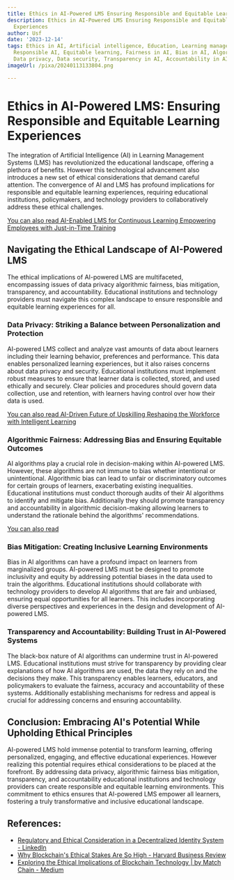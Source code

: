 ```yaml
---
title: Ethics in AI-Powered LMS Ensuring Responsible and Equitable Learning Experiences
description: Ethics in AI-Powered LMS Ensuring Responsible and Equitable Learning
  Experiences
author: Usf
date: '2023-12-14'
tags: Ethics in AI, Artificial intelligence, Education, Learning management systems,
  Responsible AI, Equitable learning, Fairness in AI, Bias in AI, Algorithmic bias,
  Data privacy, Data security, Transparency in AI, Accountability in AI
imageUrl: /pixa/20240113133804.png

---
```

# Ethics in  AI-Powered LMS: Ensuring Responsible and Equitable Learning Experiences

The integration of  Artificial Intelligence (AI) in Learning Management Systems (LMS) has revolutionized the educational landscape, offering a plethora of benefits. However this technological advancement also introduces a new set of ethical considerations that demand careful attention. The convergence  of AI  and LMS has profound implications for responsible and equitable learning experiences, requiring educational institutions,  policymakers,  and technology providers  to collaboratively address these ethical challenges.

[You can also  read AI-Enabled LMS for Continuous Learning Empowering Employees with Just-in-Time Training](AI-Enabled%20LMS%20for%20Continuous%20Learning%20Empowering%20Employees%20with%20Just-in-Time%20Training)


## Navigating the Ethical Landscape of AI-Powered LMS

The ethical implications of AI-powered LMS are multifaceted, encompassing issues of data privacy algorithmic fairness, bias mitigation, transparency, and accountability. Educational institutions and technology providers must navigate this complex landscape to ensure responsible and equitable  learning experiences for all.

### Data Privacy: Striking a Balance between Personalization and Protection

AI-powered LMS collect and analyze vast amounts of data about learners including their learning behavior, preferences  and performance. This data enables personalized  learning experiences, but it also raises  concerns about  data privacy and security. Educational institutions must implement robust measures to ensure  that learner data is collected, stored, and used ethically and securely. Clear policies and procedures should govern data collection, use and retention, with learners having control over how their  data is used.

[You can also read AI-Driven Future of Upskilling Reshaping the Workforce with Intelligent Learning](AI-Driven%20Future%20of%20Upskilling%20Reshaping%20the%20Workforce%20with%20Intelligent%20Learning)


### Algorithmic Fairness: Addressing Bias  and Ensuring Equitable Outcomes

AI  algorithms  play a crucial role in decision-making within AI-powered LMS. However, these algorithms  are not immune to bias whether intentional or unintentional. Algorithmic bias can lead to unfair  or  discriminatory outcomes for certain groups of learners, exacerbating existing inequalities. Educational institutions must conduct thorough audits of their AI  algorithms  to identify and mitigate bias. Additionally they should promote transparency and accountability in algorithmic decision-making allowing learners to understand the rationale behind the algorithms' recommendations.

[You  can also read ]()


### Bias Mitigation:  Creating Inclusive Learning  Environments

Bias in  AI algorithms can have a  profound impact on learners from marginalized groups. AI-powered LMS must  be designed to  promote inclusivity  and  equity  by addressing potential biases in the data used to train the algorithms. Educational institutions should collaborate with technology providers to develop AI algorithms  that are fair and unbiased, ensuring equal opportunities for all learners.  This includes incorporating diverse perspectives and experiences in  the design and development of AI-powered LMS.

### Transparency and Accountability: Building Trust  in AI-Powered Systems

The black-box nature of AI algorithms can undermine trust in AI-powered LMS. Educational institutions must  strive for transparency by providing clear explanations of  how AI  algorithms are used, the data they rely on and the decisions they make.  This transparency enables learners, educators, and policymakers to evaluate the fairness, accuracy and accountability  of these systems. Additionally establishing mechanisms for redress and appeal is  crucial for addressing concerns  and ensuring accountability.

## Conclusion: Embracing AI's Potential While Upholding  Ethical Principles

AI-powered LMS  hold immense  potential to transform learning, offering personalized, engaging, and effective educational  experiences. However realizing this potential requires ethical considerations to  be placed at the forefront. By  addressing data privacy,  algorithmic fairness bias mitigation, transparency, and accountability educational institutions and technology providers can create responsible  and equitable learning environments.  This commitment to ethics ensures that AI-powered LMS empower all  learners, fostering a truly transformative and inclusive educational landscape.

## References:
- [Regulatory and Ethical Consideration in a Decentralized Identity System - LinkedIn](https://www.linkedin.com/pulse/regulatory-ethical-consideration-decentralized-identity-system)
- [Why Blockchain's Ethical Stakes Are So High - Harvard Business Review](https://hbr.org/2022/05/why-blockchains-ethical-stakes-are-so-high)
- [Exploring the Ethical Implications of Blockchain Technology | by Match Chain - Medium](https://medium.com/@MATCHAIN/exploring-the-ethical-implications-of-blockchain-technology-14709b55a30d)
